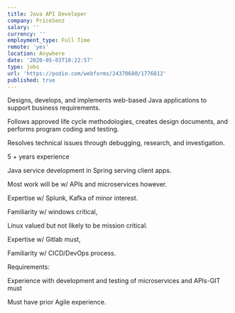 ```yaml
---
title: Java API Developer
company: PriceSenz
salary: ''
currency: ''
employment_type: Full Time
remote: 'yes'
location: Anywhere
date: '2020-05-03T10:22:57'
type: jobs
url: 'https://podio.com/webforms/24370680/1776812'
published: true
---
```


Designs, develops, and implements web-based Java applications to support business requirements.

Follows approved life cycle methodologies, creates design documents, and performs program coding and testing.

Resolves technical issues through debugging, research, and investigation.

5 + years experience

Java service development in Spring serving client apps.

Most work will be w/ APIs and microservices however.

Expertise w/ Splunk, Kafka of minor interest.

Familiarity w/ windows critical,

Linux valued but not likely to be mission critical.

Expertise w/ Gitlab must,

Familiarity w/ CICD/DevOps process.

Requirements:

Experience with development and testing of microservices and APIs-GIT must

Must have prior Agile experience.